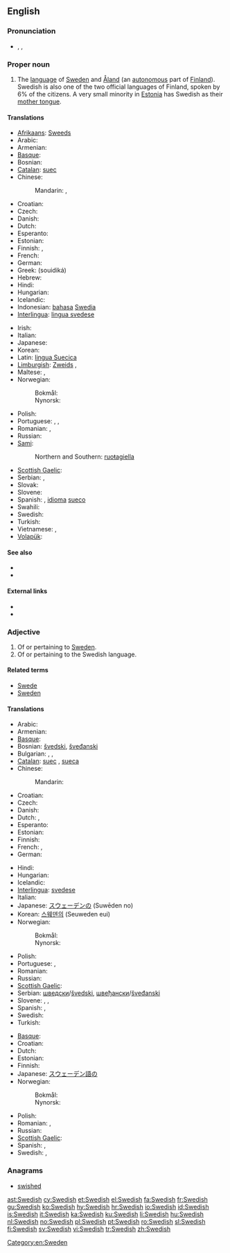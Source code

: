 {{interwiktionary|code=sv}}
==English==
{{wikipedia|Swedish language}}

===Pronunciation===
* {{enPR|swēd'ĭsh}}, {{IPA|/ˈswiːdɪʃ/}}, {{SAMPA|/"swi:dIS/}}

===Proper noun===
{{en-proper noun}}

# The [[language]] of [[w:Sweden|Sweden]] and [[Åland]] (an [[autonomous]] part of [[Finland]]). Swedish is also one of the two official languages of Finland, spoken by 6% of the citizens. A very small minority in [[Estonia]] has Swedish as their [[mother tongue]].

====Translations====
{{trans-top|language}}
* [[Afrikaans]]: [[Sweeds]]
* Arabic: {{t|ar|سويدي|tr=suwáydiy}}
* Armenian: {{t+|hy|շվեդերեն|tr=švederen}}
* [[Basque]]: {{t|eu|suediera|xs=Basque}}
* Bosnian: {{t-|bs|švedski|m}}
* [[Catalan]]: [[suec]]
* Chinese:
*: Mandarin: {{t-|cmn|瑞典語|sc=Hani}}, {{t-|cmn|瑞典语|tr=Ruìdiǎn'yǔ|sc=Hani}}
* Croatian: {{t|hr|švedski jezik|m|alt=švȅdskī jèzik}}
* Czech: {{t+|cs|švédština|f}}
* Danish: {{t+|da|svensk}}
* Dutch: {{t+|nl|Zweeds|n}}
* Esperanto: {{t-|eo|sveda lingvo|xs=Esperanto}}
* Estonian: {{t-|et|rootsi keel}}
* Finnish: {{t+|fi|ruotsi}}, {{t+|fi|ruotsin kieli}}
* French: {{t+|fr|suédois|m}}
* German: {{t+|de|Schwedisch|n}}
* Greek: {{t+|el|σουηδικά|n|p}} (souidiká)
* Hebrew: {{t|he|שבדית|f|tr=švedít}}
* Hindi: {{t|hi|स्वीडिश|tr=svīḍiś|xs=Hindi}}
* Hungarian: {{t+|hu|svéd}}
* Icelandic: {{t+|is|sænska}}
* Indonesian: [[bahasa]] [[Swedia]]
* [[Interlingua]]: [[lingua svedese]]
{{trans-mid}}
* Irish: {{t-|ga|sualainnis|f|xs=Irish}}
* Italian: {{t+|it|svedese|m}}
* Japanese: {{t+|ja|スウェーデン語|tr=Suwēden-go}}
* Korean: {{t+|ko|스웨덴어|tr=Seuweden-e|sc=Hang}}
* Latin: [[lingua Suecica]] {{f}}
* [[Limburgish]]: [[Zweids]] {{n}},  {{t|li|Zwèdsj|n|xs=Limburgish}}
* Maltese: {{t-|mt|l-Iżvediż|xs=Maltese}}, {{t-|mt|svediż|xs=Maltese}}
* Norwegian:
*: Bokmål: {{t+|nb|svensk|m}}
*: Nynorsk: {{t+|nn|svensk|m}}
* Polish: {{t+|pl|szwedzki|m}}
* Portuguese: {{t+|pt|sueco|m}}, {{t-|pt|língua sueca}}, {{t-|pt|linguagem sueca|f}}
* Romanian: {{t+|ro|suedeză}}, {{t-|ro|limba suedeză|f}}
* Russian: {{t+|ru|шведский|m|tr=švédskij}}
* [[Sami]]:
*: Northern and Southern: [[ruoŧagiella]]
* [[Scottish Gaelic]]: {{t|gd|Suainis|f}}
* Serbian: {{t-|sr|шведски|m|sc=Cyrl}}, {{t-|sr|švedski|m}}
* Slovak: {{t+|sk|švédčina|f}}
* Slovene: {{t+|sl|švedščina|f}}
* Spanish: {{t+|es|sueco}}, [[idioma]] [[sueco]]
* Swahili: {{t+|sw|Kiswidi}}
* Swedish: {{t+|sv|svenska}}
* Turkish: {{t+|tr|İsveççe}}
* Vietnamese: {{t|vi|tiếng Thụy Điển|xs=Vietnamese}}, {{t|vi|Thụy-Điển|alt=- Thụy-Điển|xs=Vietnamese}}
* [[Volapük]]: {{t+|vo|Svedänapük|xs=Volapük}}
{{trans-bottom}}

====See also====
* {{langcat}}
* {{langlist}}

====External links====
* {{websters-online}}
* {{ISO 639|link=Ethnologue|1code=sv|code=swe}}

===Adjective===
{{en-adj|-}}

# Of or pertaining to [[Sweden]].
# Of or pertaining to the Swedish language.

====Related terms====
* [[Swede]]
* [[Sweden]]

====Translations====
{{trans-top|of or pertaining to Sweden}}
* Arabic: {{t|ar|سويدي|tr=suwáydiy}}
* Armenian: {{t+|hy|շվեդական|tr=švedakan}}
* [[Basque]]: {{t|eu|suediar|xs=Basque}}
* Bosnian: [[švedski]], [[šveđanski]]
* Bulgarian: {{t-|bg|шведски|m}}, {{t+|bg|шведска|f}}, {{t+|bg|шведско|n}}
* [[Catalan]]: [[suec]] {{m}}, [[sueca]] {{f}}
* Chinese:
*: Mandarin: {{t-|cmn|瑞典|alt=瑞典的|tr=Ruìdiǎn-de|sc=Hani}}
* Croatian: {{t+|hr|švedski|alt=švȅdskī}}
* Czech: {{t-|cs|švédský|m}}
* Danish: {{t+|da|svensk}}
* Dutch: {{t+|nl|Zweeds}}, {{t+|nl|Zweedse}}
* Esperanto: {{t+|eo|sveda|xs=Esperanto}}
* Estonian: {{t|et|rootsi}}
* Finnish: {{t+|fi|ruotsalainen}}
* French: {{t+|fr|suédois|m}}, {{t+|fr|suédoise|f}}
* German: {{t+|de|schwedisch}}
{{trans-mid}}
* Hindi: {{t|hi|स्वीडिश|tr=svīḍiś|xs=Hindi}}
* Hungarian: {{t+|hu|svéd}}
* Icelandic: {{t+|is|sænskur|m}}
* [[Interlingua]]: [[svedese]]
* Italian: {{t+|it|svedese}}
* Japanese: [[スウェーデン]][[の]] (Suwēden no)
* Korean: [[스웨덴]][[의]] (Seuweden eui)
* Norwegian:
*: Bokmål: {{t+|nb|svensk}}
*: Nynorsk: {{t+|nn|svensk}}
* Polish: {{t+|pl|szwedzki|m}}
* Portuguese: {{t+|pt|sueco|m}}, {{t-|pt|sueca|f}}
* Romanian: {{t-|ro|suedez}}
* Russian: {{t+|ru|шведский|tr=švédskij}}
* [[Scottish Gaelic]]: {{t|gd|Suaineach}}
* Serbian: [[шведски]]/[[švedski]], [[швеђански]]/[[šveđanski]]
* Slovene: {{t+|sl|švedski|m}}, {{t+|sl|švedska|f}}, {{t-|sl|švedsko|n}}
* Spanish: {{t+|es|sueco|m}}, {{t-|es|sueca|f}}
* Swedish: {{t+|sv|svensk}}
* Turkish: {{t+|tr|İsveç}}
{{trans-bottom}}

{{trans-top|of or pertaining to the Swedish language}}
* [[Basque]]: {{t|eu|suediar|xs=Basque}}
* Croatian: {{t+|hr|švedski|alt=švȅdskī}}
* Dutch: {{t|nl|Zweeds}}
* Estonian: {{t-|et|rootsi keel}}
* Finnish: {{t+|fi|ruotsinkielinen}}
* Japanese: [[スウェーデン語]][[の]]
* Norwegian:
*: Bokmål: {{t+|nb|svensk}}
*: Nynorsk: {{t+|nn|svensk}}
{{trans-mid}}
* Polish: {{t+|pl|szwedzki|m}}
* Romanian: {{t-|ro|suedez}}, {{t+|ro|suedeză}}
* Russian: {{t+|ru|шведский|tr=švédskij}}
* [[Scottish Gaelic]]: {{t|gd|Suaineach}}
* Spanish: {{t+|es|sueco|m}}, {{t-|es|sueca|f}}
* Swedish: {{t+|sv|svensk}}, {{t+|sv|svenskspråkig}}
{{trans-bottom}}

===Anagrams===
* [[swished#English|swished]]

[[Category:en:Sweden]]

[[ast:Swedish]]
[[cy:Swedish]]
[[et:Swedish]]
[[el:Swedish]]
[[fa:Swedish]]
[[fr:Swedish]]
[[gu:Swedish]]
[[ko:Swedish]]
[[hy:Swedish]]
[[hr:Swedish]]
[[io:Swedish]]
[[id:Swedish]]
[[is:Swedish]]
[[it:Swedish]]
[[ka:Swedish]]
[[ku:Swedish]]
[[li:Swedish]]
[[hu:Swedish]]
[[nl:Swedish]]
[[no:Swedish]]
[[pl:Swedish]]
[[pt:Swedish]]
[[ro:Swedish]]
[[sl:Swedish]]
[[fi:Swedish]]
[[sv:Swedish]]
[[vi:Swedish]]
[[tr:Swedish]]
[[zh:Swedish]]